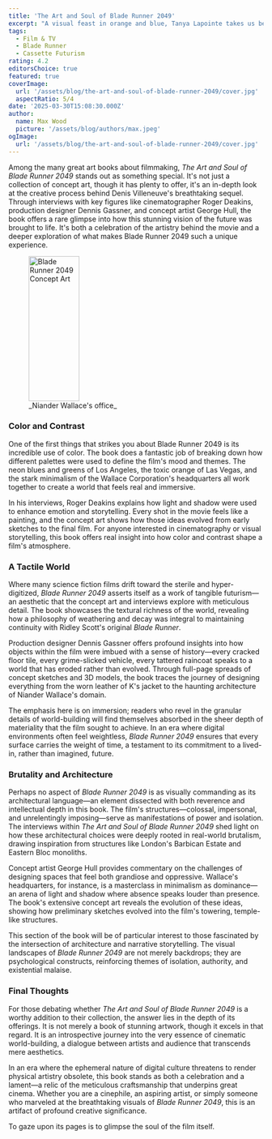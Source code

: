 ```yaml
---
title: 'The Art and Soul of Blade Runner 2049'
excerpt: "A visual feast in orange and blue, Tanya Lapointe takes us behind the scenes of Denis Villeneuve's Blade Runner 2049."
tags:
  - Film & TV
  - Blade Runner
  - Cassette Futurism
rating: 4.2
editorsChoice: true
featured: true
coverImage:
  url: '/assets/blog/the-art-and-soul-of-blade-runner-2049/cover.jpg'
  aspectRatio: 5/4
date: '2025-03-30T15:08:30.000Z'
author:
  name: Max Wood
  picture: '/assets/blog/authors/max.jpeg'
ogImage:
  url: '/assets/blog/the-art-and-soul-of-blade-runner-2049/cover.jpg'
---
```


Among the many great art books about filmmaking, _The Art and Soul of Blade Runner 2049_ stands out as something special. It's not just a collection of concept art, though it has plenty to offer, it's an in-depth look at the creative process behind Denis Villeneuve's breathtaking sequel. Through interviews with key figures like cinematographer Roger Deakins, production designer Dennis Gassner, and concept artist George Hull, the book offers a rare glimpse into how this stunning vision of the future was brought to life. It's both a celebration of the artistry behind the movie and a deeper exploration of what makes Blade Runner 2049 such a unique experience.

<figure>
  <Image
    src="/assets/blog/the-art-and-soul-of-blade-runner-2049/bladerunner039.jpg"
    alt="Blade Runner 2049 Concept Art"
    width="100"
    height="286"
  />
  <figcaption className='text-center'>_Niander Wallace's office_</figcaption>
</figure>


### Color and Contrast

One of the first things that strikes you about Blade Runner 2049 is its incredible use of color. The book does a fantastic job of breaking down how different palettes were used to define the film's mood and themes. The neon blues and greens of Los Angeles, the toxic orange of Las Vegas, and the stark minimalism of the Wallace Corporation's headquarters all work together to create a world that feels real and immersive.

In his interviews, Roger Deakins explains how light and shadow were used to enhance emotion and storytelling. Every shot in the movie feels like a painting, and the concept art shows how those ideas evolved from early sketches to the final film. For anyone interested in cinematography or visual storytelling, this book offers real insight into how color and contrast shape a film's atmosphere.

### A Tactile World

Where many science fiction films drift toward the sterile and hyper-digitized, _Blade Runner 2049_ asserts itself as a work of tangible futurism—an aesthetic that the concept art and interviews explore with meticulous detail. The book showcases the textural richness of the world, revealing how a philosophy of weathering and decay was integral to maintaining continuity with Ridley Scott's original _Blade Runner_.

Production designer Dennis Gassner offers profound insights into how objects within the film were imbued with a sense of history—every cracked floor tile, every grime-slicked vehicle, every tattered raincoat speaks to a world that has eroded rather than evolved. Through full-page spreads of concept sketches and 3D models, the book traces the journey of designing everything from the worn leather of K's jacket to the haunting architecture of Niander Wallace's domain.

The emphasis here is on immersion; readers who revel in the granular details of world-building will find themselves absorbed in the sheer depth of materiality that the film sought to achieve. In an era where digital environments often feel weightless, _Blade Runner 2049_ ensures that every surface carries the weight of time, a testament to its commitment to a lived-in, rather than imagined, future.

### Brutality and Architecture

Perhaps no aspect of _Blade Runner 2049_ is as visually commanding as its architectural language—an element dissected with both reverence and intellectual depth in this book. The film's structures—colossal, impersonal, and unrelentingly imposing—serve as manifestations of power and isolation. The interviews within _The Art and Soul of Blade Runner 2049_ shed light on how these architectural choices were deeply rooted in real-world brutalism, drawing inspiration from structures like London's Barbican Estate and Eastern Bloc monoliths.

Concept artist George Hull provides commentary on the challenges of designing spaces that feel both grandiose and oppressive. Wallace's headquarters, for instance, is a masterclass in minimalism as dominance—an arena of light and shadow where absence speaks louder than presence. The book's extensive concept art reveals the evolution of these ideas, showing how preliminary sketches evolved into the film's towering, temple-like structures.

This section of the book will be of particular interest to those fascinated by the intersection of architecture and narrative storytelling. The visual landscapes of _Blade Runner 2049_ are not merely backdrops; they are psychological constructs, reinforcing themes of isolation, authority, and existential malaise.

### Final Thoughts

For those debating whether _The Art and Soul of Blade Runner 2049_ is a worthy addition to their collection, the answer lies in the depth of its offerings. It is not merely a book of stunning artwork, though it excels in that regard. It is an introspective journey into the very essence of cinematic world-building, a dialogue between artists and audience that transcends mere aesthetics.

In an era where the ephemeral nature of digital culture threatens to render physical artistry obsolete, this book stands as both a celebration and a lament—a relic of the meticulous craftsmanship that underpins great cinema. Whether you are a cinephile, an aspiring artist, or simply someone who marveled at the breathtaking visuals of _Blade Runner 2049_, this is an artifact of profound creative significance.

To gaze upon its pages is to glimpse the soul of the film itself.
